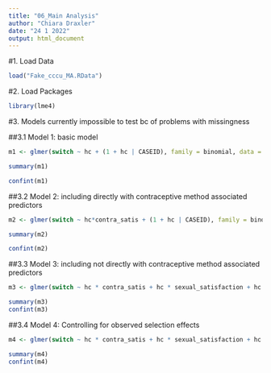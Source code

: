 ```yaml
---
title: "06_Main Analysis"
author: "Chiara Draxler"
date: "24 1 2022"
output: html_document
---
```


#1. Load Data
```r

load("Fake_cccu_MA.RData")
```


#2. Load Packages
```r
library(lme4)
```

#3. Models
currently impossible to test bc of problems with missingness

##3.1 Model 1: basic model
```r
m1 <- glmer(switch ~ hc + (1 + hc | CASEID), family = binomial, data = Fake_cccu_MA)

summary(m1)

confint(m1)

```


##3.2 Model 2: including directly with contraceptive method associated predictors
```r
m2 <- glmer(switch ~ hc*contra_satis + (1 + hc | CASEID), family = binomial, data = Fake_cccu_MA)

summary(m2)

confint(m2)
```

##3.3 Model 3: including not directly with contraceptive method associated predictors
```r
m3 <- glmer(switch ~ hc * contra_satis + hc * sexual_satisfaction + hc * sex_freq + (1 + hc | CASEID), family = binomial, data = Fake_cccu_MA)

summary(m3)
confint(m3)

```

##3.4 Model 4: Controlling for observed selection effects
```r
m4 <- glmer(switch ~ hc * contra_satis + hc * sexual_satisfaction + hc * sex_freq +  hc *AGE + hc *DEGREE_recode + hc *POVRATE + hc *HLTHPROB_recode + hc *MEDPROB_recode +  hc *GAPINS_recode + hc *TYPEINS_recode + hc *NKIDS_t1 +  hc *pregnant_between_waves + hc *had_baby_between_waves+ hc *Avoid_r + hc *FEELPG_recode + hc *rel_dur_factor + (1 + hc | CASEID), family = binomial, data = Fake_cccu_MA )

summary(m4)
confint(m4)
```



